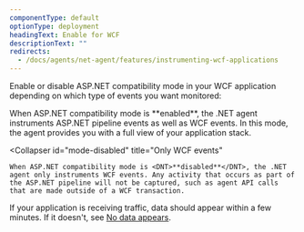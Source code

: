 ```yaml
---
componentType: default
optionType: deployment
headingText: Enable for WCF
descriptionText: ""
redirects:
  - /docs/agents/net-agent/features/instrumenting-wcf-applications
---
```


Enable or disable ASP.NET compatibility mode in your WCF application depending on which type of events you want monitored:

<CollapserGroup>
  <Collapser
    id="mode-enabled"
    title="ASP.NET pipeline events and WCF events"
  >
    When ASP.NET compatibility mode is <DNT>**enabled**</DNT>, the .NET agent instruments ASP.NET pipeline events as well as WCF events. In this mode, the agent provides you with a full view of your application stack.
  </Collapser>

  <Collapser
    id="mode-disabled"
    title="Only WCF events"
  >
    When ASP.NET compatibility mode is <DNT>**disabled**</DNT>, the .NET agent only instruments WCF events. Any activity that occurs as part of the ASP.NET pipeline will not be captured, such as agent API calls that are made outside of a WCF transaction.
  </Collapser>
</CollapserGroup>

If your application is receiving traffic, data should appear within a few minutes. If it doesn't, see [No data appears](/docs/agents/net-agent/troubleshooting/no-data-appears-net).
